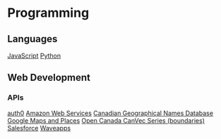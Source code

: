 = Programming =

== Languages ==
[[JavaScript]]
[[Python]]


== Web Development ==
=== APIs ===
[[auth0]]
[[AWS|Amazon Web Services]]
[[CGNDB|Canadian Geographical Names Database]]
[[Google Maps and Places]]
[[Open Canada CanVec Series (boundaries)]]
[[Salesforce]]
[[Waveapps]]
